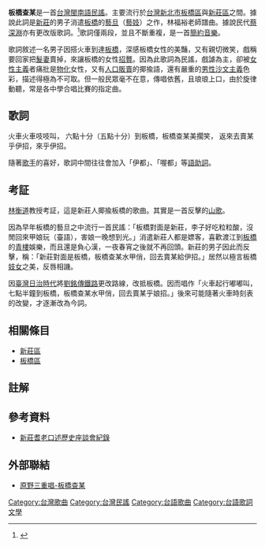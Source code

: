 {{expand|time=2017-01-12T00:18:16+00:00}}
{{refimprove|time=2017-01-12T00:18:16+00:00}}
{{Infobox Hokkien name
| title      =板橋查某
| hanji      = 板橋查某<br>枋橋查某
| poj        = 
| hanlo      = 
| tl         =
| bp         = 
| hokkienipa = 
| lm         = 
| image      = 
| image_size = 
| caption    = 
}}
'''板橋查某'''是一首[[台灣閩南語|台灣閩南語]][[民謠|民謠]]。主要流行於[[台灣|台灣]][[新北市|新北市]][[板橋區_(台灣)|板橋區]]與[[新莊區|新莊區]]之間。據說此詞是[[新莊區|新莊]]的男子消遣[[板橋區_(新北市)|板橋]]的[[藝旦|藝旦]]（[[藝妓|藝妓]]）之作，林福裕老師譜曲。據說民代[[蔡深淵|蔡深淵]]亦有更改版歌詞。<ref>{{Cite web |url=http://www.taiwanenews.com/doc/yuan20120521.php |title=板橋查某水佮笑-台灣e新聞 |access-date=2017-01-11 |archive-date=2019-06-11 |archive-url=https://web.archive.org/web/20190611183237/https://www.taiwanenews.com/doc/yuan20120521.php |dead-url=no }}</ref>歌詞僅兩段，並且不斷重複，是一首[[簡約音樂|簡約音樂]]。

歌詞敘述一名男子因搭火車到達[[板橋區_(新北市)|板橋]]，深感板橋女性的美豔，又有親切微笑，戲稱要回家把[[髮妻|髮妻]]賣掉，來讓板橋的女性[[招贅|招贅]]。因為此歌詞為民謠，戲謔為主，卻被[[女性主義|女性主義]]者痛批是[[物化|物化]]女性，又有[[人口販賣|人口販賣]]的揶揄語，還有嚴重的[[男性沙文主義|男性沙文主義]]色彩，描述得極為不可取。但一般民眾毫不在意，傳唱依舊，且琅琅上口，由於旋律動聽，常是各中學合唱比賽的指定曲。

==歌詞==
火車火車吱吱叫， 六點十分（五點十分）到板橋，板橋查某美擱笑， 返來去賣某乎伊招，來乎伊招。

隨著[[歌手|歌手]]的喜好，歌詞中間往往會加入「伊都」、「喔都」等[[語助詞|語助詞]]。

==考証==
[[林衡道|林衡道]]教授考証，這是新莊人揶揄板橋的歌曲。其實是一首反擊的[[山歌|山歌]]。

因為早年板橋的藝旦之中流行一首民謠：「板橋對面是新莊，李子好吃粒粒酸，沒閒回來甲娘玩（臺語），害娘一晚想到光。」消遣新莊人都是嫖客，喜歡渡江到[[板橋區_(新北市)|板橋]]的[[青樓|青樓]]娛樂，而且還是負心漢，一夜春宵之後就不再回頭。新莊的男子因此而反擊，稱：「新莊對面是板橋，板橋查某水甲俏，回去賣某給伊招。」居然以極言板橋[[妓女|妓女]]之美，反唇相譏。

因[[臺灣日治時代|臺灣日治時代]]將[[劉銘傳|劉銘傳]][[鐵路|鐵路]]更改路線，改抵板橋。因而唱作「火車起行嘟嘟叫，七點半鐘到板橋，板橋查某水甲俏，回去賣某乎娘招。」後來可能隨著火車時刻表的改變，才逐漸改為今詞。

==相關條目==
*[[新莊區|新莊區]]
*[[板橋區_(台灣)|板橋區]]

==註解==
{{reflist}}

==參考資料==
*[https://web.archive.org/web/20091021090947/http://residence.educities.edu.tw/hcchorg/articles/Elder.htm 新莊耆老口述歷史座談會紀錄]

==外部聯結==
*[https://www.youtube.com/watch?v=Tsd2-VCLyaY 原野三重唱-板橋查某] {{Wayback|url=https://www.youtube.com/watch?v=Tsd2-VCLyaY |date=20160216094437 }}

[[Category:台灣歌曲|Category:台灣歌曲]]
[[Category:台灣民謠|Category:台灣民謠]]
[[Category:台語歌曲|Category:台語歌曲]]
[[Category:台語歌詞文學|Category:台語歌詞文學]]